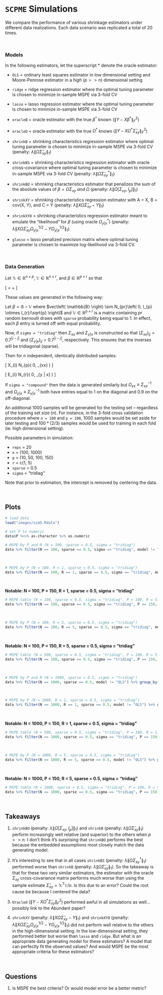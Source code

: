 
# `SCPME` Simulations

We compare the performance of various shrinkage estimators under different data realizations. Each data scenario was replicated a total of 20 times.

<br>\vspace{1cm}

### Models

In the following estimators, let the superscript * denote the oracle estimator:
 
 - `OLS` = ordinary least squares estimator in *low* dimensional setting and Moore-Penrose estimator in a *high* ($p >> n$) dimensional setting
 
 - `ridge` = ridge regression estimator where the optimal tuning parameter is chosen to minimize in-sample MSPE via 3-fold CV
 
 - `lasso` = lasso regression estimator where the optimal tuning parameter is chosen to minimize in-sample MSPE via 3-fold CV
 
 - `oracleB` = oracle estimator with the true $\beta^{*}$ known ($\left\| Y - X\beta^{*} \right\|_{F}^{2}$)
 
 - `oracleO` = oracle estimator with the true $\Omega^{*}$ known ($\left\| Y - X\Omega^{*}\hat{\Sigma}_{xy} \right\|_{F}^{2}$)
 
 - `shrinkB` = shrinking characteristics regression estimator where optimal tuning parameter is chosen to minimize in-sample MSPE via 3-fold CV (penalty: $\lambda\left\| \Omega\hat{\Sigma}_{xy} \right\|_{1}$)
 
 - `shrinkBS` = shrinking characteristics regression estimator with oracle cross-covariance where optimal tuning parameter is chosen to minimize in-sample MSPE via 3-fold CV (penalty: $\lambda\left\| \Omega\hat{\Sigma}_{xy}^{*} \right\|_{1}$)
 
 - `shrinkBO` = shrinking characteristics estimator that penalizes the sum of the absolute values of $\beta = \Omega\Sigma_{xy}$ *and* $\Omega$ (penalty: $\lambda\left\| \Omega[\Sigma_{xy}, I_{p}] \right\|_{1}$)
 
 - `shrinkXY` = shrinking characteristics regression estimator with A = X, B = cov(X, Y), and C = Y (penalty: $\lambda\left\| X\Omega\hat{\Sigma}_{xy} - Y \right\|_{1}$)
 
 - `shrinkXYO` = shrinking characteristics regression estimator meant to emulate the "likelihood" for $\beta$ (using oracle $\Omega_{y | x}^{*}$) (penalty: $\lambda\left\| X\Omega\hat{\Sigma}_{xy}\Omega_{y | x}^{1/2} - Y\Omega_{y | x}^{1/2} \right\|_{1}$)
 
 - `glasso` = lasso penalized precision matrix where optimal tuning parameter is chosen to maximize log-likelihood via 3-fold CV.

<br>\vspace{1cm}

### Data Generation

Let $\mathbb{X} \in \mathbb{R}^{n \times p}$, $\mathbb{Y} \in \mathbb{R}^{n \times r}$, and $\beta \in \mathbb{R}^{p \times r}$ so that

\[ \mathbb{Y} = \mathbb{X}\beta + \mathbb{E} \]

These values are generated in the following way:

Let $\beta = \mathbb{B} \circ \mathbb{V}$ where $vec\left( \mathbb{B} \right) \sim N_{pr}\left( 0, I_{p} \otimes I_{r}/\sqrt{p} \right)$ and $\mathbb{V} \in \mathbb{R}^{p \times r}$ is a matrix containing $pr$ random bernoulli draws with `sparse` probability being equal to 1. In effect, each $\beta$ entry is turned off with equal probability.

Now, if `sigma = "tridiag"` then $\Sigma_{xx}$ and $\Sigma_{y | x}$ is constructed so that $\left( \Sigma_{xx} \right)_{ij} = 0.7^{\left| i - j \right|}$ and $\left( \Sigma_{y | x} \right)_{ij} = 0.7^{\left| i - j \right|}$, respectively. This ensures that the inverses will be tridiagonal (sparse).

Then for $n$ independent, identically distributed samples:

\[ X_{i} \sim N_{p}\left( 0, \Sigma_{xx} \right) \]

\[ E_{i} \sim N_{r}\left( 0, \Sigma_{y | x} \right) \]

If `sigma = "compound"` then the data is generated similarly but $\Omega_{xx} \equiv \Sigma_{xx}^{-1}$ and $\Omega_{y | x} \equiv \Sigma_{y | x}^{-1}$ both have entries equal to 1 on the diagonal and 0.9 on the off-diagonal.

An additional 1000 samples will be generated for the testing set -- regardless of the training set size ($n$). For instance, in the 3-fold cross validation procedure where `n = 100` and `p = 100`, 1000 samples would be set aside for later testing and $100*(2/3)$ samples would be used for training in each fold (ie: high dimensional setting).

Possible parameters in simulation:

 - `reps` = 20
 - `n` = (100, 1000)
 - `p` = (10, 50, 100, 150)
 - `r` = c(1, 5)
 - `sparse` = 0.5
 - `sigma` = "tridiag"

Note that prior to estimation, the intercept is removed by centering the data.

<br>\vspace{1cm}

## Plots

```r

# load data
load("images/sim5.Rdata")

# set P to numeric 
data$P %<>% as.character %>% as.numeric

# MSPE by P and R (N = 100, sparse = 0.5, sigma = "tridiag")
data %>% filter(N == 100, sparse == 0.5, sigma == "tridiag", model != "OLS") %>% group_by(N, P, R, sparse, sigma, model) %>% summarise(mean = mean(Error)) %>% ggplot(aes(P, mean, color = model, linetype = model)) + geom_line() + scale_colour_discrete("") + scale_linetype_manual("", values = rep(c(5,6), 5)) + theme_minimal() + theme(legend.position = "bottom") + facet_wrap(~ R, scales = "free") + xlab("P") + labs(color = "Model") + scale_x_continuous(breaks = c(10, 50, 100, 150)) + ylab("MSPE") + ggtitle("MSPE by P and R (N = 500, sparse = 0.5, sigma = tridiag)")

```

<br>\vspace{1cm}

```r

# MSPE by P (N = 100, R = 1, sparse = 0.5, sigma = "tridiag")
data %>% filter(N == 100, R == 1, sparse == 0.5, sigma == "tridiag", model != "OLS") %>% group_by(N, P, R, sparse, sigma, model) %>% summarise(mean = mean(Error)) %>% ggplot(aes(P, mean, color = model, linetype = model)) + geom_line() + scale_colour_discrete("") + scale_linetype_manual("", values = rep(c(5,6), 5)) + theme_minimal() + theme(legend.position = "bottom") + xlab("P") + labs(color = "Model") + scale_x_continuous(breaks = c(10, 50, 100, 150)) + ylab("MSPE") + ggtitle("MSPE by P (N = 500, R = 1, sparse = 0.5, sigma = tridiag)")

```

<br>\vspace{1cm}

**Notable: N = 100, P = 150, R = 1, sparse = 0.5, sigma = "tridiag"**

```r

# MSPE table (N = 100, sparse = 0.5, sigma = "tridiag", P = 100, R = 5)
data %>% filter(N == 100, sparse == 0.5, sigma == "tridiag", P == 150, R == 1) %>% group_by(model) %>% summarise(mean = mean(Error), sd = sd(Error)) %>% arrange(mean)

```

<br>\vspace{1cm}

```r

# MSPE by P (N = 100, R = 5, sparse = 0.5, sigma = "tridiag")
data %>% filter(N == 100, R == 5, sparse == 0.5, sigma == "tridiag", model != "OLS") %>% group_by(N, P, R, sparse, sigma, model) %>% summarise(mean = mean(Error)) %>% ggplot(aes(P, mean, color = model, linetype = model)) + geom_line() + scale_colour_discrete("") + scale_linetype_manual("", values = rep(c(5,6), 5)) + theme_minimal() + theme(legend.position = "bottom") + xlab("P") + labs(color = "Model") + scale_x_continuous(breaks = c(10, 50, 100, 150)) + ylab("MSPE") + ggtitle("MSPE by P (N = 500, R = 5, sparse = 0.5, sigma = tridiag)")

```

<br>\vspace{1cm}

**Notable: N = 100, P = 150, R = 5, sparse = 0.5, sigma = "tridiag"**

```r

# MSPE table (N = 500, sparse = 0.5, sigma = "tridiag", P = 100, R = 5)
data %>% filter(N == 100, sparse == 0.5, sigma == "tridiag", P == 150, R == 5) %>% group_by(model) %>% summarise(mean = mean(Error), sd = sd(Error)) %>% arrange(mean)

```

<br>\vspace{1cm}

```r

# MSPE by P and R (N = 1000, sparse = 0.5, sigma = "tridiag")
data %>% filter(N == 1000, sparse == 0.5, model != "OLS") %>% group_by(N, P, R, sparse, sigma, model) %>% summarise(mean = mean(Error)) %>% ggplot(aes(P, mean, color = model, linetype = model)) + geom_line() + scale_colour_discrete("") + scale_linetype_manual("", values = rep(c(5,6), 5)) + theme_minimal() + theme(legend.position = "bottom") + facet_wrap(~ R, scales = "free") + xlab("P") + labs(color = "Model") + scale_x_continuous(breaks = c(10, 50, 100, 150)) + ylab("MSPE") + ggtitle("MSPE by P and R (N = 5000, sparse = 0.5, sigma = tridiag)")

```

<br>\vspace{1cm}

```r

# MSPE by P (N = 1000, R = 1, sparse = 0.5, sigma = "tridiag")
data %>% filter(N == 1000, R == 1, sparse == 0.5, model != "OLS") %>% group_by(N, P, R, sparse, sigma, model) %>% summarise(mean = mean(Error)) %>% ggplot(aes(P, mean, color = model, linetype = model)) + geom_line() + scale_colour_discrete("") + scale_linetype_manual("", values = rep(c(5,6), 5)) + theme_minimal() + theme(legend.position = "bottom") + xlab("P") + labs(color = "Model") + scale_x_continuous(breaks = c(10, 50, 100, 150)) + ylab("MSPE") + ggtitle("MSPE by P (N = 5000, R = 1, sparse = 0.5, sigma = tridiag)")

```

<br>\vspace{1cm}

**Notable: N = 1000, P = 150, R = 1, sparse = 0.5, sigma = "tridiag"**

```r

# MSPE table (N = 500, sparse = 0.5, sigma = "tridiag", P = 100, R = 1)
data %>% filter(N == 1000, sparse == 0.5, sigma == "tridiag", P == 150, R == 1) %>% group_by(model) %>% summarise(mean = mean(Error), sd = sd(Error)) %>% arrange(mean)

```

<br>\vspace{1cm}

```r

# MSPE by P (N = 1000, R = 5, sparse = 0.5, sigma = "tridiag")
data %>% filter(N == 1000, R == 5, sparse == 0.5, model != "OLS") %>% group_by(N, P, R, sparse, sigma, model) %>% summarise(mean = mean(Error)) %>% ggplot(aes(P, mean, color = model, linetype = model)) + geom_line() + scale_colour_discrete("") + scale_linetype_manual("", values = rep(c(5,6), 5)) + theme_minimal() + theme(legend.position = "bottom") + xlab("P") + labs(color = "Model") + scale_x_continuous(breaks = c(10, 50, 100, 150)) + ylab("MSPE") + ggtitle("MSPE by P (N = 5000, R = 5, sparse = 0.5, sigma = tridiag)")

```

<br>\vspace{1cm}

**Notable: N = 1000, P = 150, R = 5, sparse = 0.5, sigma = "tridiag"**

```r

# MSPE table (N = 1000, sparse = 0.5, sigma = "tridiag", P = 100, R = 5)
data %>% filter(N == 1000, sparse == 0.5, sigma == "tridiag", P == 150, R == 5) %>% group_by(model) %>% summarise(mean = mean(Error), sd = sd(Error)) %>% arrange(mean)

```


<br>\vspace{1cm}

## Takeaways

1. `shrinkBO` (penalty: $\lambda\left\| \Omega[\Sigma_{xy}, I_{p}] \right\|_{1}$) and `shrinkB` (penalty: $\lambda\left\| \Omega\hat{\Sigma}_{xy} \right\|_{1}$) perform increasingly well relative (and superior) to the others when $p >> n$. I don't think it's surprising that `shrinkBO` performs the best because the embedded assumptions most closely match the data generating model.

2. It's interesting to see that in all cases `shrinkBS` (penalty: $\lambda\left\| \Omega\Sigma_{xy}^{*} \right\|_{1}$) performed worse than `shrinkB` (penalty: $\lambda\left\| \Omega\hat{\Sigma}_{xy} \right\|_{1}$). So the takeaway is that for these two very similar estimators, the estimator with the oracle $\Sigma_{xy}$ cross-covariance matrix performs much worse than using the sample estimate $\hat{\Sigma}_{xy} = \mathbb{X}^{T}\mathbb{Y}/n$. Is this due to an error? Could the root cause be because I centered the data?

3. `OracleO` ($\left\| Y - X\Omega^{*}\hat{\Sigma}_{xy} \right\|_{F}^{2}$) performed awful in all simulations as well... possibly link to the Abundant paper?

4. `shrinkXY` (penalty: $\lambda\left\| X\Omega\hat{\Sigma}_{xy} - Y \right\|_{1}$) and `shrinkXYO` (penalty: $\lambda\left\| X\Omega\hat{\Sigma}_{xy}\Omega_{y | x}^{1/2} - Y\Omega_{y | x}^{1/2} \right\|_{1}$) did not perform well relative to the others in the high-dimensional setting. In the low-dimensional setting, they performed better but worse than `lasso` and `ridge`. But what is an appropriate data generating model for these estimators? A model that can perfectly fit the observed values? And would MSPE be the most appropriate criteria for these estimators?

<br>\vspace{1cm}

## Questions

1. Is MSPE the best criteria? Or would model error be a better metric?
